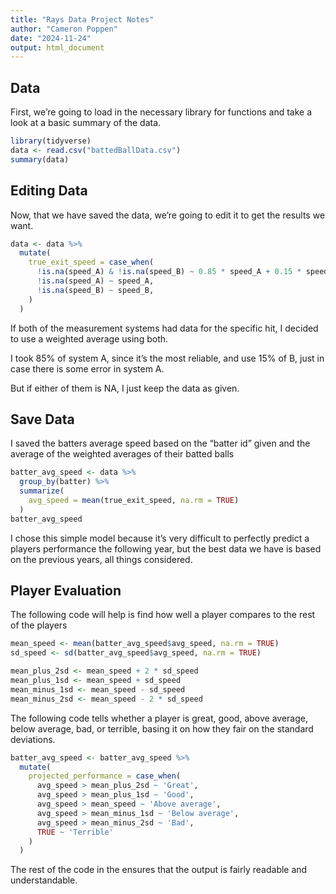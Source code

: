 ```yaml
---
title: "Rays Data Project Notes"
author: "Cameron Poppen"
date: "2024-11-24"
output: html_document
---
```


## Data
First, we're going to load in the necessary library for functions and take a look at a basic summary of the data.

```r
library(tidyverse)
data <- read.csv("battedBallData.csv")
summary(data)
```

## Editing Data

Now, that we have saved the data, we're going to edit it to get the results we want.

```r
data <- data %>%
  mutate(
    true_exit_speed = case_when(
      !is.na(speed_A) & !is.na(speed_B) ~ 0.85 * speed_A + 0.15 * speed_B,
      !is.na(speed_A) ~ speed_A,
      !is.na(speed_B) ~ speed_B,
    )
  )
```

If both of the measurement systems had data for the specific hit, I decided to use a weighted average using both.

I took 85% of system A, since it's the most reliable, and use 15% of B, just in case there is some error in system A.

But if either of them is NA, I just keep the data as given.

## Save Data

I saved the batters average speed based on the "batter id" given and the average of the weighted averages of their batted balls

```r
batter_avg_speed <- data %>%
  group_by(batter) %>%
  summarize(
    avg_speed = mean(true_exit_speed, na.rm = TRUE)
  )
batter_avg_speed
```

I chose this simple model because it's very difficult to perfectly predict a players performance the following year, but the best data we have is based on the previous years, all things considered.

## Player Evaluation

The following code will help is find how well a player compares to the rest of the players

```r
mean_speed <- mean(batter_avg_speed$avg_speed, na.rm = TRUE)
sd_speed <- sd(batter_avg_speed$avg_speed, na.rm = TRUE)

mean_plus_2sd <- mean_speed + 2 * sd_speed
mean_plus_1sd <- mean_speed + sd_speed
mean_minus_1sd <- mean_speed - sd_speed
mean_minus_2sd <- mean_speed - 2 * sd_speed
```

The following code tells whether a player is great, good, above average, below average, bad, or terrible, basing it on how they fair on the standard deviations.

``` r
batter_avg_speed <- batter_avg_speed %>%
  mutate(
    projected_performance = case_when(
      avg_speed > mean_plus_2sd ~ 'Great',
      avg_speed > mean_plus_1sd ~ 'Good',
      avg_speed > mean_speed ~ 'Above average',
      avg_speed > mean_minus_1sd ~ 'Below average',
      avg_speed > mean_minus_2sd ~ 'Bad',
      TRUE ~ 'Terrible'
    )
  )
```

The rest of the code in the ensures that the output is fairly readable and understandable.
